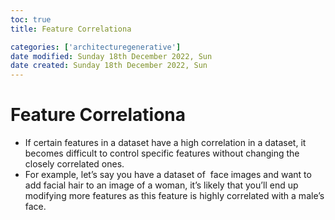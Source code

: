 ```yaml
---
toc: true
title: Feature Correlationa

categories: ['architecturegenerative']
date modified: Sunday 18th December 2022, Sun
date created: Sunday 18th December 2022, Sun
---
```


# Feature Correlationa


- If certain features in a dataset have a high correlation in a dataset, it becomes difficult to control specific features without changing the closely correlated ones.
- For example, let's say you have a dataset of  face images and want to add facial hair to an image of a woman, it's likely that you'll end up modifying more features as this feature is highly correlated with a male's face.



